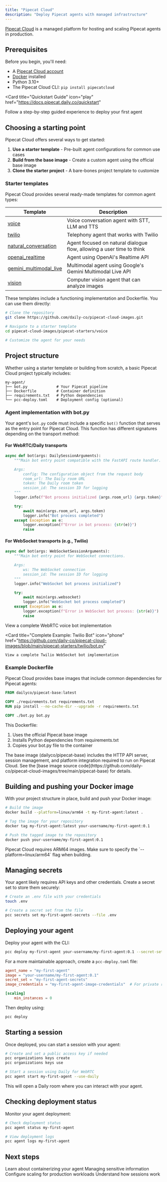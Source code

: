 ```yaml
---
title: "Pipecat Cloud"
description: "Deploy Pipecat agents with managed infrastructure"
---
```


[Pipecat Cloud](https://pipecat.daily.co) is a managed platform for hosting and scaling Pipecat agents in production.

## Prerequisites

Before you begin, you'll need:

- A [Pipecat Cloud account](https://pipecat.daily.co)
- [Docker](https://www.docker.com) installed
- Python 3.10+
- The Pipecat Cloud CLI: `pip install pipecatcloud`

<Card
  title="Quickstart Guide"
  icon="play"
  href="https://docs.pipecat.daily.co/quickstart"
>
  Follow a step-by-step guided experience to deploy your first agent
</Card>

## Choosing a starting point

Pipecat Cloud offers several ways to get started:

1. **Use a starter template** - Pre-built agent configurations for common use cases
2. **Build from the base image** - Create a custom agent using the official base image
3. **Clone the starter project** - A bare-bones project template to customize

### Starter templates

Pipecat Cloud provides several ready-made templates for common agent types:

| Template                                                                                                                     | Description                                                           |
| ---------------------------------------------------------------------------------------------------------------------------- | --------------------------------------------------------------------- |
| [voice](https://github.com/daily-co/pipecat-cloud-images/tree/main/pipecat-starters/voice)                                   | Voice conversation agent with STT, LLM and TTS                        |
| [twilio](https://github.com/daily-co/pipecat-cloud-images/tree/main/pipecat-starters/twilio)                                 | Telephony agent that works with Twilio                                |
| [natural_conversation](https://github.com/daily-co/pipecat-cloud-images/tree/main/pipecat-starters/natural_conversation)     | Agent focused on natural dialogue flow, allowing a user time to think |
| [openai_realtime](https://github.com/daily-co/pipecat-cloud-images/tree/main/pipecat-starters/openai_realtime)               | Agent using OpenAI's Realtime API                                     |
| [gemini_multimodal_live](https://github.com/daily-co/pipecat-cloud-images/tree/main/pipecat-starters/gemini_multimodal_live) | Multimodal agent using Google's Gemini Multimodal Live API            |
| [vision](https://github.com/daily-co/pipecat-cloud-images/tree/main/pipecat-starters/vision)                                 | Computer vision agent that can analyze images                         |

These templates include a functioning implementation and Dockerfile. You can use them directly:

```bash
# Clone the repository
git clone https://github.com/daily-co/pipecat-cloud-images.git

# Navigate to a starter template
cd pipecat-cloud-images/pipecat-starters/voice

# Customize the agent for your needs
```

## Project structure

Whether using a starter template or building from scratch, a basic Pipecat Cloud project typically includes:

```
my-agent/
├── bot.py             # Your Pipecat pipeline
├── Dockerfile         # Container definition
├── requirements.txt   # Python dependencies
└── pcc-deploy.toml    # Deployment config (optional)
```

### Agent implementation with bot.py

Your agent's `bot.py` code must include a specific `bot()` function that serves as the entry point for Pipecat Cloud. This function has different signatures depending on the transport method:

#### For WebRTC/Daily transports

```python
async def bot(args: DailySessionArguments):
    """Main bot entry point compatible with the FastAPI route handler.

    Args:
        config: The configuration object from the request body
        room_url: The Daily room URL
        token: The Daily room token
        session_id: The session ID for logging
    """
    logger.info(f"Bot process initialized {args.room_url} {args.token}")

    try:
        await main(args.room_url, args.token)
        logger.info("Bot process completed")
    except Exception as e:
        logger.exception(f"Error in bot process: {str(e)}")
        raise
```

#### For WebSocket transports (e.g., Twilio)

```python
async def bot(args: WebSocketSessionArguments):
    """Main bot entry point for WebSocket connections.

    Args:
        ws: The WebSocket connection
        session_id: The session ID for logging
    """
    logger.info("WebSocket bot process initialized")

    try:
        await main(args.websocket)
        logger.info("WebSocket bot process completed")
    except Exception as e:
        logger.exception(f"Error in WebSocket bot process: {str(e)}")
        raise
```

<CardGroup cols={2}>
  <Card
    title="Complete Example: Voice Bot"
    icon="code"
    href="https://github.com/daily-co/pipecat-cloud-images/blob/main/pipecat-starters/voice/bot.py"
  >
    View a complete WebRTC voice bot implementation
  </Card>

  <Card
    title="Complete Example: Twilio Bot"
    icon="phone"
    href="https://github.com/daily-co/pipecat-cloud-images/blob/main/pipecat-starters/twilio/bot.py"
  >
    View a complete Twilio WebSocket bot implementation
  </Card>
</CardGroup>

### Example Dockerfile

Pipecat Cloud provides base images that include common dependencies for Pipecat agents:

```Dockerfile
FROM dailyco/pipecat-base:latest

COPY ./requirements.txt requirements.txt
RUN pip install --no-cache-dir --upgrade -r requirements.txt

COPY ./bot.py bot.py
```

This Dockerfile:

1. Uses the official Pipecat base image
2. Installs Python dependencies from requirements.txt
3. Copies your bot.py file to the container

<Note>
  The base image (dailyco/pipecat-base) includes the HTTP API server, session
  management, and platform integration required to run on Pipecat Cloud. See the
  [base image source
  code](https://github.com/daily-co/pipecat-cloud-images/tree/main/pipecat-base)
  for details.
</Note>

## Building and pushing your Docker image

With your project structure in place, build and push your Docker image:

```bash
# Build the image
docker build --platform=linux/arm64 -t my-first-agent:latest .

# Tag the image for your repository
docker tag my-first-agent:latest your-username/my-first-agent:0.1

# Push the tagged image to the repository
docker push your-username/my-first-agent:0.1
```

<Note>
  Pipecat Cloud requires ARM64 images. Make sure to specify the
  `--platform=linux/arm64` flag when building.
</Note>

## Managing secrets

Your agent likely requires API keys and other credentials. Create a secret set to store them securely:

```bash
# Create an .env file with your credentials
touch .env

# Create a secret set from the file
pcc secrets set my-first-agent-secrets --file .env
```

## Deploying your agent

Deploy your agent with the CLI:

```bash
pcc deploy my-first-agent your-username/my-first-agent:0.1 --secret-set my-first-agent-secrets
```

For a more maintainable approach, create a `pcc-deploy.toml` file:

```toml
agent_name = "my-first-agent"
image = "your-username/my-first-agent:0.1"
secret_set = "my-first-agent-secrets"
image_credentials = "my-first-agent-image-credentials"  # For private repos

[scaling]
    min_instances = 0
```

Then deploy using:

```bash
pcc deploy
```

## Starting a session

Once deployed, you can start a session with your agent:

```bash
# Create and set a public access key if needed
pcc organizations keys create
pcc organizations keys use

# Start a session using Daily for WebRTC
pcc agent start my-first-agent --use-daily
```

This will open a Daily room where you can interact with your agent.

## Checking deployment status

Monitor your agent deployment:

```bash
# Check deployment status
pcc agent status my-first-agent

# View deployment logs
pcc agent logs my-first-agent
```

## Next steps

<CardGroup cols={2}>
  <Card
    title="Agent Images"
    icon="box"
    href="https://docs.pipecat.daily.co/agents/agent-images"
  >
    Learn about containerizing your agent
  </Card>
  <Card
    title="Secrets"
    icon="key"
    href="https://docs.pipecat.daily.co/agents/secrets"
  >
    Managing sensitive information
  </Card>
  <Card
    title="Scaling"
    icon="arrows-up-down-left-right"
    href="https://docs.pipecat.daily.co/agents/scaling"
  >
    Configure scaling for production workloads
  </Card>
  <Card
    title="Active Sessions"
    icon="phone"
    href="https://docs.pipecat.daily.co/agents/active-sessions"
  >
    Understand how sessions work
  </Card>
</CardGroup>

